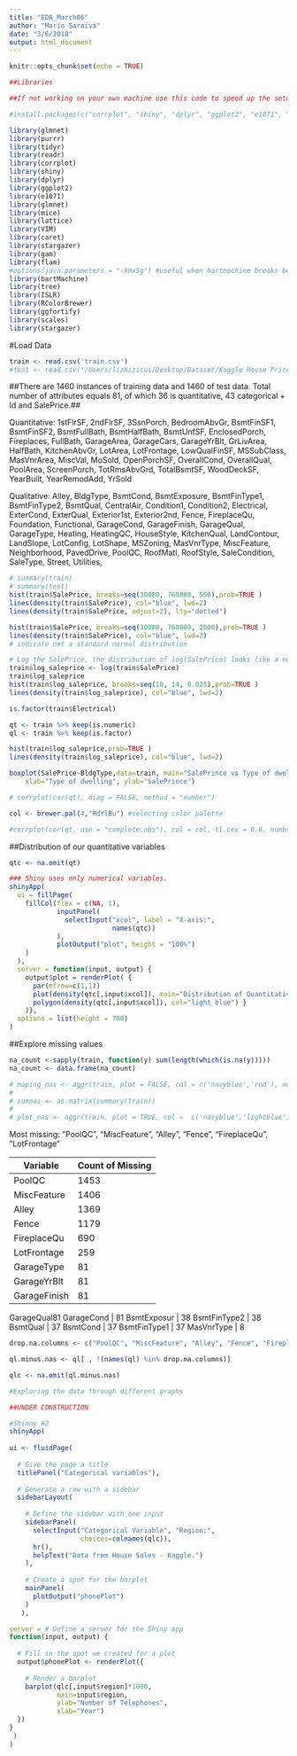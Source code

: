 ```yaml
---
title: "EDA_March06"
author: "Mario Saraiva"
date: "3/6/2018"
output: html_document
---
```


```r
knitr::opts_chunk$set(echo = TRUE)
```


```r
##Libraries

##If not working on your own machine use this code to speed up the setup:

#install.packages(c("corrplot", "shiny", "dplyr", "ggplot2", "e1071", "glmnet", "mice", "lattice", "VIM", "stargazer", "RColorBrewer", "ggfortify", "gam", "caret", "flam", "bartMachine", "tree", "ISLR", "ggfortify", "purr", "tidyr", "RColorBrewer", "readr"))

library(glmnet)
library(purrr)
library(tidyr)
library(readr)
library(corrplot)
library(shiny)
library(dplyr)
library(ggplot2)
library(e1071)
library(glmnet)
library(mice)
library(lattice)
library(VIM)
library(caret)
library(stargazer)
library(gam)
library(flam)
#options(java.parameters = "-Xmx5g") #useful when bartmachine breaks because of Java on IOS
library(bartMachine)
library(tree)
library(ISLR)
library(RColorBrewer)
library(ggfortify)
library(scales)
library(stargazer)
```

#Load Data
```r
train <- read.csv('train.csv')
#test <- read.csv('/Users/lizhizicui/Desktop/Dataset/Kaggle House Price/test.csv')
```


##There are 1460 instances of training data and 1460 of test data. Total number of attributes equals 81, of which 36 is quantitative, 43 categorical + Id and SalePrice.##

Quantitative: 1stFlrSF, 2ndFlrSF, 3SsnPorch, BedroomAbvGr, BsmtFinSF1, BsmtFinSF2, BsmtFullBath, BsmtHalfBath, BsmtUnfSF, EnclosedPorch, Fireplaces, FullBath, GarageArea, GarageCars, GarageYrBlt, GrLivArea, HalfBath, KitchenAbvGr, LotArea, LotFrontage, LowQualFinSF, MSSubClass, MasVnrArea, MiscVal, MoSold, OpenPorchSF, OverallCond, OverallQual, PoolArea, ScreenPorch, TotRmsAbvGrd, TotalBsmtSF, WoodDeckSF, YearBuilt, YearRemodAdd, YrSold

Qualitative: Alley, BldgType, BsmtCond, BsmtExposure, BsmtFinType1, BsmtFinType2, BsmtQual, CentralAir, Condition1, Condition2, Electrical, ExterCond, ExterQual, Exterior1st, Exterior2nd, Fence, FireplaceQu, Foundation, Functional, GarageCond, GarageFinish, GarageQual, GarageType, Heating, HeatingQC, HouseStyle, KitchenQual, LandContour, LandSlope, LotConfig, LotShape, MSZoning, MasVnrType, MiscFeature, Neighborhood, PavedDrive, PoolQC, RoofMatl, RoofStyle, SaleCondition, SaleType, Street, Utilities,

```R

# summary(train)
# summary(test)
hist(train$SalePrice, breaks=seq(30000, 760000, 500),prob=TRUE )
lines(density(train$SalePrice), col="blue", lwd=2)       
lines(density(train$SalePrice, adjust=2), lty="dotted")

hist(train$SalePrice, breaks=seq(30000, 760000, 2000),prob=TRUE )
lines(density(train$SalePrice), col="blue", lwd=2)       
# indicate not a standard normal distribution

# Log the SalePrice, the distribution of log(SalePrice) looks like a normal distribution
train$log_saleprice <- log(train$SalePrice)
train$log_saleprice
hist(train$log_saleprice, breaks=seq(10, 14, 0.025),prob=TRUE )
lines(density(train$log_saleprice), col="blue", lwd=2)      

is.factor(train$Electrical)

qt <- train %>% keep(is.numeric)
ql <- train %>% keep(is.factor)

hist(train$log_saleprice,prob=TRUE )
lines(density(train$log_saleprice), col="blue", lwd=2) 

boxplot(SalePrice~BldgType,data=train, main="SalePrince vs Type of dwelling", 
  	xlab="Type of dwelling", ylab="SalePrince")

# corrplot(cor(qt), diag = FALSE, method = "number")

col <- brewer.pal(4,"RdYlBu") #selecting color palette

#corrplot(cor(qt, use = "complete.obs"), col = col, tl.cex = 0.6, number.cex = .6, title = "Correlation between (numeric) Variables", type = "upper", mar = c(1,0,1,0), diag = FALSE, method = "square")

```


##Distribution of our quantitative variables
```r

qtc <- na.omit(qt)

### Shiny uses only numerical variables.
shinyApp(
  ui = fillPage(
    fillCol(flex = c(NA, 1),
            inputPanel(
              selectInput("xcol", label = "X-axis:", 
                          names(qtc))
            ),
            plotOutput("plot", height = "100%")
    )
  ),
  server = function(input, output) {
    output$plot = renderPlot( {
      par(mfrow=c(1,1))
      plot(density(qtc[,input$xcol]), main="Distribution of Quantitative variables", sub=paste("Skewness:", round(e1071::skewness(qtc[,input$xcol]), 2)))
      polygon(density(qtc[,input$xcol]), col="light blue") }
    )},
  options = list(height = 700)
)

```


##Explore missing values

```r
na_count <-sapply(train, function(y) sum(length(which(is.na(y)))))
na_count <- data.frame(na_count)

# maping_nas <- aggr(train, plot = FALSE, col = c('navyblue','red'), numbers = TRUE, sortVars = TRUE, labels = names(train), prop = FALSE)
# 
# sumnas <- as.matrix(summary(train))
# 
# plot_nas <- aggr(train, plot = TRUE, col =  c('navyblue','lightblue'), numbers = TRUE, sortVars = TRUE, labels = names(train), cex.axis = .5, gap = 1, ylab = c("Histogram of missing data","Pattern"), prop = TRUE, digits = "2")
```

Most missing: "PoolQC", "MiscFeature", "Alley", "Fence", "FireplaceQu", "LotFrontage"

Variable | Count of Missing
---------|-----------------
PoolQC | 1453
MiscFeature | 1406
Alley | 1369
Fence | 1179
FireplaceQu | 690
LotFrontage | 259
GarageType | 81
GarageYrBlt | 81
GarageFinish | 81
GarageQual81
GarageCond | 81
BsmtExposur | 38
BsmtFinType2 | 38
BsmtQual | 37
BsmtCond | 37
BsmtFinType1 | 37
MasVnrType | 8


```r

drop.na.columns <- c("PoolQC", "MiscFeature", "Alley", "Fence", "FireplaceQu", "LotFrontage")

ql.minus.nas <- ql[ , !(names(ql) %in% drop.na.columns)]

qlc <- na.omit(ql.minus.nas)

```

```r
#Exploring the data through different graphs

##UNDER CONSTRUCTION

#Shinny #2
shinyApp( 
  
ui <- fluidPage(    
  
  # Give the page a title
  titlePanel("Categorical variables"),
  
  # Generate a row with a sidebar
  sidebarLayout(      
    
    # Define the sidebar with one input
    sidebarPanel(
      selectInput("Categorical Variable", "Region:", 
                  choices=colnames(qlc)),
      hr(),
      helpText("Data from House Sales - Kaggle.")
    ),
    
    # Create a spot for the barplot
    mainPanel(
      plotOutput("phonePlot")  
    )
   ),

server = # Define a server for the Shiny app
function(input, output) {
  
  # Fill in the spot we created for a plot
  output$phonePlot <- renderPlot({
    
    # Render a barplot
    barplot(qlc[,input$region]*1000, 
            main=input$region,
            ylab="Number of Telephones",
            xlab="Year")
  })
}
 )
)  
```

